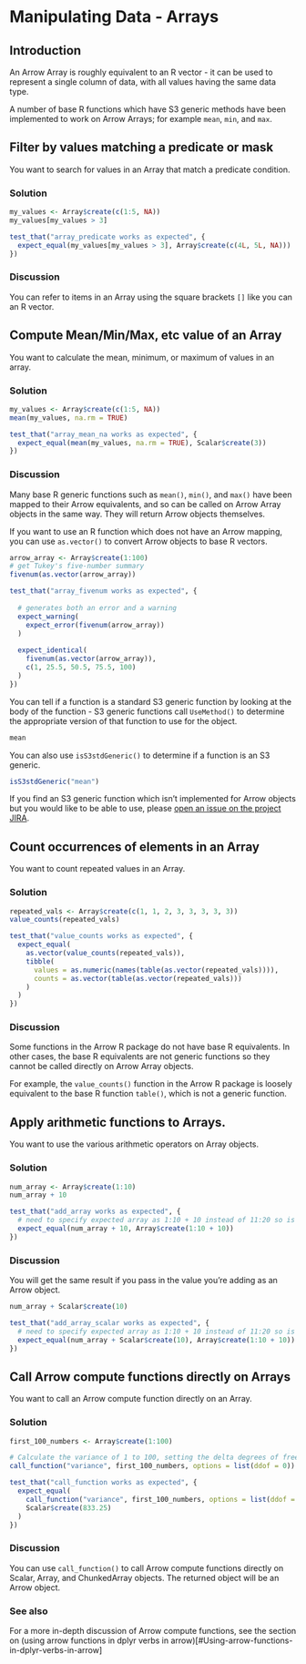 # Manipulating Data - Arrays

## Introduction

An Arrow Array is roughly equivalent to an R vector - it can be used to 
represent a single column of data, with all values having the same data type.  

A number of base R functions which have S3 generic methods have been implemented 
to work on Arrow Arrays; for example `mean`, `min`, and `max`.  

## Filter by values matching a predicate or mask

You want to search for values in an Array that match a predicate condition.

### Solution

```r
my_values <- Array$create(c(1:5, NA))
my_values[my_values > 3]
```
```r
test_that("array_predicate works as expected", {
  expect_equal(my_values[my_values > 3], Array$create(c(4L, 5L, NA)))
})
```

### Discussion

You can refer to items in an Array using the square brackets `[]` like you can
an R vector.

## Compute Mean/Min/Max, etc value of an Array

You want to calculate the mean, minimum, or maximum of values in an array.

### Solution

```r
my_values <- Array$create(c(1:5, NA))
mean(my_values, na.rm = TRUE)
```
```r
test_that("array_mean_na works as expected", {
  expect_equal(mean(my_values, na.rm = TRUE), Scalar$create(3))
})
```

### Discussion

Many base R generic functions such as `mean()`, `min()`, and `max()` have been
mapped to their Arrow equivalents, and so can be called on Arrow Array objects 
in the same way. They will return Arrow objects themselves.

If you want to use an R function which does not have an Arrow mapping, you can 
use `as.vector()` to convert Arrow objects to base R vectors.

```r
arrow_array <- Array$create(1:100)
# get Tukey's five-number summary
fivenum(as.vector(arrow_array))
```
```r

test_that("array_fivenum works as expected", {
  
  # generates both an error and a warning
  expect_warning(
    expect_error(fivenum(arrow_array))  
  )
  
  expect_identical(
    fivenum(as.vector(arrow_array)),
    c(1, 25.5, 50.5, 75.5, 100)
  )
})

```

You can tell if a function is a standard S3 generic function by looking 
at the body of the function - S3 generic functions call `UseMethod()`
to determine the appropriate version of that function to use for the object.

```r
mean
```

You can also use `isS3stdGeneric()` to determine if a function is an S3 generic.

```r
isS3stdGeneric("mean")
```

If you find an S3 generic function which isn't implemented for Arrow objects 
but you would like to be able to use, please 
[open an issue on the project JIRA](https://issues.apache.org/jira/projects/ARROW/issues).

## Count occurrences of elements in an Array

You want to count repeated values in an Array.

### Solution

```r
repeated_vals <- Array$create(c(1, 1, 2, 3, 3, 3, 3, 3))
value_counts(repeated_vals)
```

```r
test_that("value_counts works as expected", {
  expect_equal(
    as.vector(value_counts(repeated_vals)),
    tibble(
      values = as.numeric(names(table(as.vector(repeated_vals)))),
      counts = as.vector(table(as.vector(repeated_vals)))
    )
  )
})
```

### Discussion

Some functions in the Arrow R package do not have base R equivalents. In other 
cases, the base R equivalents are not generic functions so they cannot be called
directly on Arrow Array objects.

For example, the `value_counts()` function in the Arrow R package is loosely 
equivalent to the base R function `table()`, which is not a generic function. 

## Apply arithmetic functions to Arrays.

You want to use the various arithmetic operators on Array objects.

### Solution

```r
num_array <- Array$create(1:10)
num_array + 10
```
```r
test_that("add_array works as expected", {
  # need to specify expected array as 1:10 + 10 instead of 11:20 so is double not integer
  expect_equal(num_array + 10, Array$create(1:10 + 10))
})
```

### Discussion

You will get the same result if you pass in the value you're adding as an Arrow object.

```r
num_array + Scalar$create(10)
```
```r
test_that("add_array_scalar works as expected", {
  # need to specify expected array as 1:10 + 10 instead of 11:20 so is double not integer
  expect_equal(num_array + Scalar$create(10), Array$create(1:10 + 10))
})
```

## Call Arrow compute functions directly on Arrays

You want to call an Arrow compute function directly on an Array.

### Solution

```r
first_100_numbers <- Array$create(1:100)

# Calculate the variance of 1 to 100, setting the delta degrees of freedom to 0.
call_function("variance", first_100_numbers, options = list(ddof = 0))

```
```r
test_that("call_function works as expected", {
  expect_equal(
    call_function("variance", first_100_numbers, options = list(ddof = 0)),
    Scalar$create(833.25)
  )
})
```
### Discussion

You can use `call_function()` to call Arrow compute functions directly on 
Scalar, Array, and ChunkedArray objects.  The returned object will be an Arrow object.

### See also

For a more in-depth discussion of Arrow compute functions, see the section on (using arrow functions in dplyr verbs in arrow)[#Using-arrow-functions-in-dplyr-verbs-in-arrow]
